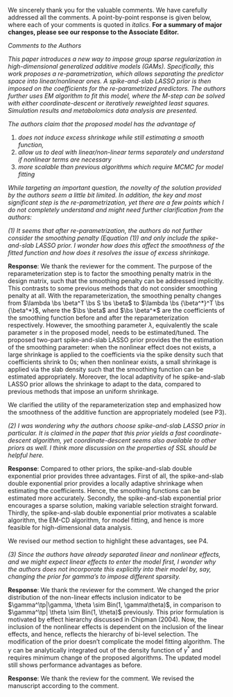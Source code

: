 We sincerely thank you for the valuable comments. We have carefully addressed all the comments. A point-by-point response is given below, where each of your comments is quoted in _italics_. __For a summary of major changes, please see our response to the Associate Editor.__

\bigskip

_Comments to the Authors_

_This paper introduces a new way to impose group sparse regularization in high-dimensional generalized additive models (GAMs). Specifically, this work proposes a re-parametrization, which allows separating the predictor space into linear/nonlinear ones. A spike-and-slab LASSO prior is then imposed on the coefficients for the re-parametrized predictors. The authors further uses EM algorithm to fit this model, where the M-step can be solved with either coordinate-descent or iteratively reweighted least squares. Simulation results and metabolomics data analysis are presented._

_The authors claim that the proposed model has the advantage of_

  1. _does not induce excess shrinkage while still estimating a smooth function,_
  2. _allow us to deal with linear/non-linear terms separately and understand if nonlinear terms are necessary_
  3. _more scalable than previous algorithms which require MCMC for model fitting_

_While targeting an important question, the novelty of the solution provided by the authors seem a little bit limited. In addition, the key and most significant step is the re-parametrization, yet there are a few points which I do not completely understand and might need further clarification from the authors:_

_(1) It seems that after re-parametrization, the authors do not further consider the smoothing penalty (Equation (1)) and only include the spike-and-slab LASSO prior. I wonder how does this affect the smoothness of the fitted function and how does it resolves the issue of excess shrinkage._

__Response__: We thank the reviewer for the comment. The purpose of the reparameterization step is to factor the smoothing penalty matrix in the design matrix, such that the smoothing penalty can be addressed implicitly. This contrasts to some previous methods that do not consider smoothing penalty at all. With the reparameterization, the smoothing penalty changes from $\lambda \bs \beta^T \bs S \bs \beta$ to $\lambda \bs {\beta^*}^T \bs {\beta^*}$, where the $\bs \beta$ and $\bs \beta^*$ are the coefficients of the smoothing function before and after the reparameterization respectively. However, the smoothing parameter $\lambda$, equivalently the scale parameter $s$ in the proposed model, needs to be estimated/tuned. The proposed two-part spike-and-slab LASSO prior provides the the estimation of the smoothing parameter: when the nonlinear effect does not exists, a large shrinkage is applied to the coefficients via the spike density such that coefficients shrink to 0s; when then nonlinear exists, a small shrinkage is applied via the slab density such that the smoothing function can be estimated appropriately. Moreover, the local adaptivity of he spike-and-slab LASSO prior allows the shrinkage to adapt to the data, compared to previous methods that impose an uniform shrinkage.

We clarified the utility of the reparameterization step and emphasized how the smoothness of the additive function are appropriately modeled (see P3).


\bigskip

_(2) I was wondering why the authors choose spike-and-slab LASSO prior in particular. It is claimed in the paper that this prior yields a fast coordinate-descent algorithm, yet coordinate-descent seems also available to other priors as well. I think more discussion on the properties of SSL should be helpful here._

__Response__: Compared to other priors, the spike-and-slab double exponential prior provides three advantages. First of all, the spike-and-slab double exponential prior provides a locally adaptive shrinkage when estimating the coefficients. Hence, the smoothing functions can be estimated more accurately. Secondly, the spike-and-slab exponential prior encourages a sparse solution, making variable selection straight forward. Thirdly, the spike-and-slab double exponential prior motivates a scalable algorithm, the EM-CD algorithm, for model fitting, and hence is more feasible for high-dimensional data analysis.

We revised our method section to highlight these advantages, see P4.
\bigskip

_(3) Since the authors have already separated linear and nonlinear effects, and we might expect linear effects to enter the model first, I wonder why the authors does not incorporate this explicitly into their model by, say, changing the prior for gamma’s to impose different sparsity._

__Response__: We thank the reviewer for the comment. We changed the prior distribution of the non-linear effects inclusion indicator to be $\gamma^\tp|\gamma, \theta \sim Bin(1, \gamma\theta)$, in comparison to $\gamma^\tp| \theta \sim Bin(1, \theta)$ previously. This prior formulation is motivated by effect hierarchy discussed in Chipman (2004). Now, the inclusion of the nonlinear effects is dependent on the inclusion of the linear effects, and hence, reflects the hierarchy of bi-level selection. The modification of the prior doesn't complicate the model fitting algorithm. The $\gamma$ can be analytically integrated out of the density function of $\gamma^*$ and requires minimum change of the proposed algorithms. The updated model still shows performance advantages as before.

\bigskip

\em
Besides, some writing of this paper should better be polished and some typos corrected. For example:
\begin{enumerate}
\item In page 3, line 31, what does "in the prior density function" mean?
\item Same page, line 43 to line 45, the notation here is a little bit confusing.
\item Page 5, line 17-18, how shall we understand this statement and any explanations?
\item Page 5 line 37 and page 6 line 21-22, the implication seems to be ‘SSL is not a continuous prior’, which is not true.
\item Page 6, line 16, missing a period at the end.
\item Page 6, line 30, there are duplicate "the’".
\item Page 6, line 56, ‘converge’ should be ‘converges’.
\item Page 9, line 24-25, there seems to be duplicated "variance-covariance matrix".
\item page 11, line 8, there are some problems with the table reference.
\item In section 4, what is definition for the "deviance"?
\end{enumerate}
\em

__Response__: We thank the review for the comment. We revised the manuscript according to the comment.
\bigskip